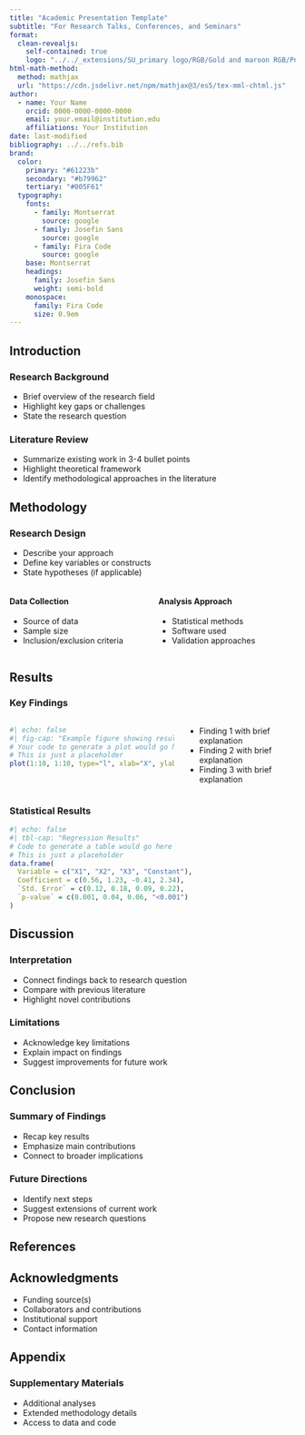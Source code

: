 ```yaml
---
title: "Academic Presentation Template"
subtitle: "For Research Talks, Conferences, and Seminars"
format: 
  clean-revealjs:
    self-contained: true
    logo: "../../_extensions/SU_primary logo/RGB/Gold and maroon RGB/Png/SU corporate_horizontal_without_slogan_RGB-01.png"
html-math-method:
  method: mathjax
  url: "https://cdn.jsdelivr.net/npm/mathjax@3/es5/tex-mml-chtml.js"
author:
  - name: Your Name
    orcid: 0000-0000-0000-0000
    email: your.email@institution.edu
    affiliations: Your Institution
date: last-modified
bibliography: ../../refs.bib
brand:
  color:
    primary: "#61223b"
    secondary: "#b79962"
    tertiary: "#005F61"
  typography:
    fonts:
      - family: Montserrat
        source: google
      - family: Josefin Sans
        source: google
      - family: Fira Code
        source: google
    base: Montserrat
    headings:
      family: Josefin Sans
      weight: semi-bold
    monospace:
      family: Fira Code
      size: 0.9em
---
```


## Introduction {background-color="#40666e"}

### Research Background

- Brief overview of the research field
- Highlight key gaps or challenges
- State the research question

### Literature Review

- Summarize existing work in 3-4 bullet points
- Highlight theoretical framework
- Identify methodological approaches in the literature

## Methodology {background-color="#40666e"}

### Research Design

- Describe your approach
- Define key variables or constructs
- State hypotheses (if applicable)

:::: {.columns}
::: {.column width="50%"}
#### Data Collection
- Source of data
- Sample size
- Inclusion/exclusion criteria
:::

::: {.column width="50%"}
#### Analysis Approach
- Statistical methods
- Software used
- Validation approaches
:::
::::

## Results {background-color="#40666e"}

### Key Findings

:::: {.columns}
::: {.column width="60%"}
```r
#| echo: false
#| fig-cap: "Example figure showing results"
# Your code to generate a plot would go here
# This is just a placeholder
plot(1:10, 1:10, type="l", xlab="X", ylab="Y")
```
:::

::: {.column width="40%"}
- Finding 1 with brief explanation
- Finding 2 with brief explanation
- Finding 3 with brief explanation
:::
::::

### Statistical Results

```r
#| echo: false
#| tbl-cap: "Regression Results"
# Code to generate a table would go here
# This is just a placeholder
data.frame(
  Variable = c("X1", "X2", "X3", "Constant"),
  Coefficient = c(0.56, 1.23, -0.41, 2.34),
  `Std. Error` = c(0.12, 0.18, 0.09, 0.22),
  `p-value` = c(0.001, 0.04, 0.06, "<0.001")
)
```

## Discussion {background-color="#40666e"}

### Interpretation

- Connect findings back to research question
- Compare with previous literature
- Highlight novel contributions

### Limitations

- Acknowledge key limitations
- Explain impact on findings
- Suggest improvements for future work

## Conclusion {background-color="#40666e"}

### Summary of Findings

- Recap key results
- Emphasize main contributions
- Connect to broader implications

### Future Directions

- Identify next steps
- Suggest extensions of current work
- Propose new research questions

## References {background-color="#40666e"}

::: {#refs}
:::

## Acknowledgments {background-color="#40666e"}

- Funding source(s)
- Collaborators and contributions
- Institutional support
- Contact information

## Appendix {background-color="#40666e"}

### Supplementary Materials

- Additional analyses
- Extended methodology details
- Access to data and code
